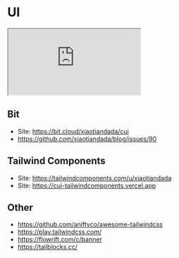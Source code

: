 # UI

<iframe
  src="https://codesandbox.io/embed/tailwindcss-og5te1?fontsize=14&hidenavigation=1&theme=dark"
  style={{
    width: '100%',
    maxWidth: 1920,
    height: 500,
    border: 0,
    borderRadius: 4,
    overflow: 'hidden',
  }}
  title="tailwindcss"
  allow="accelerometer; ambient-light-sensor; camera; encrypted-media; geolocation; gyroscope; hid; microphone; midi; payment; usb; vr; xr-spatial-tracking"
  sandbox="allow-forms allow-modals allow-popups allow-presentation allow-same-origin allow-scripts"
></iframe>

## Bit

- Site: https://bit.cloud/xiaotiandada/cui
- https://github.com/xiaotiandada/blog/issues/90

## Tailwind Components

- Site: https://tailwindcomponents.com/u/xiaotiandada
- Site: https://cui-tailwindcomponents.vercel.app

## Other

- https://github.com/aniftyco/awesome-tailwindcss
- https://play.tailwindcss.com/
- https://flowrift.com/c/banner
- https://tailblocks.cc/
